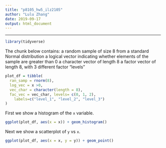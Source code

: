 ```yaml
---
title: "p8105_hw5_ilz2105"
author: "Lulu Zhang"
date: 2019-09-17 
output: html_document
---
```

---

```r
library(tidyverse)
```

The chunk below contains:
a random sample of size 8 from a standard Normal distribution
a logical vector indicating whether elements of the sample are greater than 0
a character vector of length 8
a factor vector of length 8, with 3 different factor “levels”

```r

plot_df = tibble(
  ran_samp = rnorm(8),
  log_vec = x >0,
  vec_char = character(length = 8),
  fac_vec = vec_char, levels= c(0, 1, 2),
    labels=c("level_1", "level_2", "level_3")
)


```

First we show a histogram of the `x` variable.

```r
ggplot(plot_df, aes(x = x)) + geom_histogram()
```

Next we show a scatterplot of `y` vs `x`. 

```r
ggplot(plot_df, aes(x = x, y = y)) + geom_point()
```